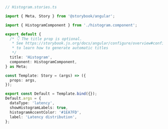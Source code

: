 ```ts
// Histogram.stories.ts

import { Meta, Story } from '@storybook/angular';

import { HistogramComponent } from './histogram.component';

export default {
  /* 👇 The title prop is optional.
   * See https://storybook.js.org/docs/angular/configure/overview#configure-story-loading
   * to learn how to generate automatic titles
   */
  title: 'Histogram',
  component: HistogramComponent,
} as Meta;

const Template: Story = (args) => ({
  props: args,
});

export const Default = Template.bind({});
Default.args = {
  dataType: 'latency',
  showHistogramLabels: true,
  histogramAccentColor: '#1EA7FD',
  label: 'Latency distribution',
};
```